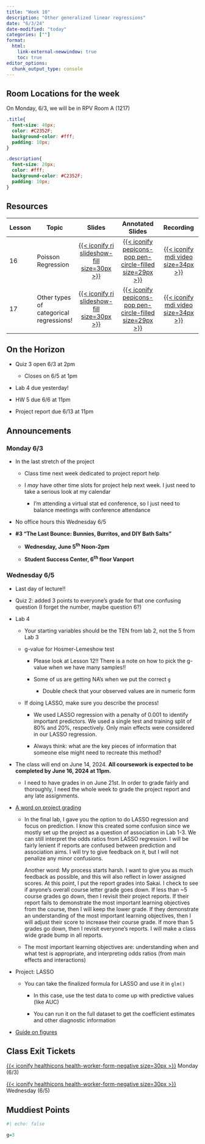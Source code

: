 ```yaml
---
title: "Week 10"
description: "Other generalized linear regressions"
date: "6/3/24"
date-modified: "today"
categories: [""]
format: 
  html:
    link-external-newwindow: true
    toc: true
editor_options: 
  chunk_output_type: console
---
```


::: callout-important
## Room Locations for the week

On Monday, 6/3, we will be in RPV Room A (1217)
:::

```css
.title{
  font-size: 40px;
  color: #C2352F;
  background-color: #fff;
  padding: 10px;
}

.description{
  font-size: 20px;
  color: #fff;
  background-color: #C2352F;
  padding: 10px;
}
```

## Resources

| Lesson | Topic                                   |                                                               Slides                                                               |                                                                   Annotated Slides                                                                    |                                                               Recording                                                                |
|--------|-----------------------------------------|:----------------------------------------------------------------------------------------------------------------------------------:|:-----------------------------------------------------------------------------------------------------------------------------------------------------:|:--------------------------------------------------------------------------------------------------------------------------------------:|
| 16     | Poisson Regression                      | [[{{< iconify ri slideshow-fill size=30px >}}](/lectures/16_Poisson_regression/16_Poisson_regression.qmd)]{style="color:#f8f5f0;"} | [[{{< iconify pepicons-pop pen-circle-filled size=29px >}}](/lectures/16_Poisson_regression/16_Poisson_regression_notes.pdf)]{style="color:#f8f5f0;"} | [[{{< iconify mdi video size=34px >}}](https://echo360.org/media/90d582c9-8cfe-42f8-a2ee-2fe4317323b1/public)]{style="color:#f8f5f0;"} |
| 17     | Other types of categorical regressions! |            [[{{< iconify ri slideshow-fill size=30px >}}](/lectures/17_Wrap_up/17_Wrap_up.qmd)]{style="color:#f8f5f0;"}            |            [[{{< iconify pepicons-pop pen-circle-filled size=29px >}}](/lectures/17_Wrap_up/17_Wrap_up_notes.pdf)]{style="color:#f8f5f0;"}            | [[{{< iconify mdi video size=34px >}}](https://echo360.org/media/d76da6ea-7c7b-48b0-94f1-0e1774ef00f9/public)]{style="color:#f8f5f0;"} |

## On the Horizon

-   Quiz 3 open 6/3 at 2pm

    -   Closes on 6/5 at 1pm

-   Lab 4 due yesterday!

-   HW 5 due 6/6 at 11pm

-   Project report due 6/13 at 11pm

## Announcements

### Monday 6/3

-   In the last stretch of the project

    -   Class time next week dedicated to project report help

    -   I *may* have other time slots for project help next week. I just need to take a serious look at my calendar

        -   I'm attending a virtual stat ed conference, so I just need to balance meetings with conference attendance

-   No office hours this Wednesday 6/5

-   **#3 “The Last Bounce: Bunnies, Burritos, and DIY Bath Salts”**

    -   **Wednesday, June 5^th^ Noon-2pm**

    -   **Student Success Center, 6^th^ floor Vanport**

### Wednesday 6/5

-   Last day of lecture!!

-   Quiz 2: added 3 points to everyone's grade for that one confusing question (I forget the number, maybe question 6?)

-   Lab 4

    -   Your starting variables should be the TEN from lab 2, not the 5 from Lab 3

    -   g-value for Hosmer-Lemeshow test

        -   Please look at Lesson 12!! There is a note on how to pick the g-value when we have many samples!!

        -   Some of us are getting NA's when we put the correct `g`

            -   Double check that your observed values are in numeric form

    -   If doing LASSO, make sure you describe the process!

        -   We used LASSO regression with a penalty of 0.001 to identify important predictors. We used a single test and training split of 80% and 20%, respectively. Only main effects were considered in our LASSO regression.

        -   Always think: what are the key pieces of information that someone else might need to recreate this method?

-   The class will end on June 14, 2024. **All coursework is expected to be completed by June 16, 2024 at 11pm.**

    -   I need to have grades in on June 21st. In order to grade fairly and thoroughly, I need the whole week to grade the project report and any late assignments.

-   [A word on project grading](https://nwakim.github.io/S2024_BSTA_513/project/Project_report_instructions.html#grading)

    -   In the final lab, I gave you the option to do LASSO regression and focus on prediction. I know this created some confusion since we mostly set up the project as a question of association in Lab 1-3. We can still interpret the odds ratios from LASSO regression. I will be fairly lenient if reports are confused between prediction and association aims. I will try to give feedback on it, but I will not penalize any minor confusions.

        Another word: My process starts harsh. I want to give you as much feedback as possible, and this will also reflect in lower assigned scores. At this point, I put the report grades into Sakai. I check to see if anyone's overall course letter grade goes down. If less than \~5 course grades go down, then I revisit their project reports. If their report fails to demonstrate the most important learning objectives from the course, then I will keep the lower grade. If they demonstrate an understanding of the most important learning objectives, then I will adjust their score to increase their course grade. If more than 5 grades go down, then I revisit everyone's reports. I will make a class wide grade bump in all reports.

    -   The most important learning objectives are: understanding when and what test is appropriate, and interpreting odds ratios (from main effects and interactions)

-   Project: LASSO

    -   You can take the finalized formula for LASSO and use it in `glm()`

        -   In this case, use the test data to come up with predictive values (like AUC)

        -   You can run it on the full dataset to get the coefficient estimates and other diagnostic information

-   [Guide on figures](https://nwakim.github.io/S2024_BSTA_513/project/Project_report_instructions.html#guide-on-figures)

## Class Exit Tickets

[[{{< iconify healthicons health-worker-form-negative size=30px >}}](https://forms.office.com/Pages/ResponsePage.aspx?id=V3lz4rj6fk2U9pvWr59xWFMopmPUjRtDiHLswhgacNhUMkFER0lXTDdTUzIxN1A1QkJWUUVDNkRNRC4u)]{style="color:#f8f5f0;"} Monday (6/3)

[[{{< iconify healthicons health-worker-form-negative size=30px >}}](https://forms.office.com/Pages/ResponsePage.aspx?id=V3lz4rj6fk2U9pvWr59xWFMopmPUjRtDiHLswhgacNhURFlUQUhaRURCTEJVVlBKUEc5RDhCN04zQS4u)]{style="color:#f8f5f0;"} Wednesday (6/5)

## Muddiest Points

```r
#| echo: false

g=3
```
